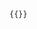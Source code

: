 <includeonly><code>{{[[Template:{{{1}}}|{{{1}}}]]}}</code></includeonly><noinclude>{{doc}}
[[Category:Formatting templates|{{PAGENAME}}]]</noinclude>